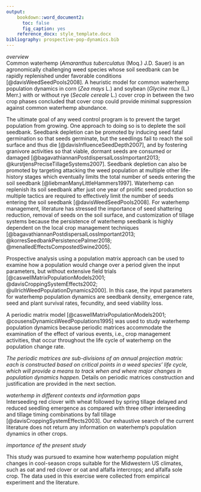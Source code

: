 ```yaml
---
output:
    bookdown::word_document2:
      toc: false
      fig_caption: yes
    reference_docx: style_template.docx
bibliography: prospective-pop-dynamics.bib
---
```


*overview*  
Common waterhemp (*Amaranthus tuberculatus* (Moq.) J.D. Sauer) is an agronomically challenging weed species whose soil seedbank can be rapidly replenished under favorable conditions [@davisWeedSeedPools2008]. A heuristic model for common waterhemp population dynamics in corn (*Zea mays* L.) and soybean (*Glycine max* (L.) Merr.) with or without rye (*Secale cereale* L.) cover crop in between the two crop phases concluded that cover crop could provide minimal suppression against common waterhemp abundance.

The ultimate goal of any weed control program is to prevent the target population from growing. One approach to doing so is to deplete the soil seedbank. 
Seedbank depletion can be promoted by inducing seed fatal germination so that seeds germinate, but the seedlings fail to reach the soil surface and thus die [@davisInfluenceSeedDepth2007], and by fostering granivore activities so that viable, dormant seeds are consumed or damaged [@bagavathiannanPostdispersalLossImportant2013; @kurstjensPreciseTillageSystems2007]. 
Seedbank depletion can also be promoted by targeting attacking the weed population at multiple other life-history stages which eventually limits the total number of seeds entering the soil seedbank [@liebmanManyLittleHammers1997].
Waterhemp can replenish its soil seedbank after just one year of prolific seed production so multiple tactics are required to effectively limit the number of seeds entering the soil seedbank [@davisWeedSeedPools2008].
For waterhemp management, literature has stressed the importance of seed shattering reduction, removal of seeds on the soil surface, and customization of tillage systems because the persistence of waterhemp seedbank is highly dependent on the local crop management techniques [@bagavathiannanPostdispersalLossImportant2013; @korresSeedbankPersistencePalmer2018; @menalledEffectsCompostedSwine2005]. 


Prospective analysis using a population matrix approach can be used to examine how a population would change over a period given the input parameters, but without extensive field trials [@caswellMatrixPopulationModels2001; @davisCroppingSystemEffects2002; @ullrichWeedPopulationDynamics2000].
In this case, the input parameters for waterhemp population dynamics are seedbank density, emergence rate, seed and plant survival rates, fecundity, and seed viability loss. 

A periodic matrix model [@caswellMatrixPopulationModels2001; @cousensDynamicsWeedPopulations1995] was used to study waterhemp population dynamics because periodic matrices accommodate the examination of the effect of various events, i.e., crop management activities, that occur throughout the life cycle of waterhemp on the population change rate.

*The periodic matrices are sub-divisions of an annual projection matrix: each is constructed based on critical points in a weed species' life cycle, which will provide a means to track when and where major changes in population dynamics happen.*
Details on periodic matrices construction and justification are provided in the next section.  

*waterhemp in different contexts and information gaps*  
Interseeding red clover with wheat followed by spring tillage delayed and reduced seedling emergence as compared with three other interseeding and tillage timing combinations by fall tillage [@davisCroppingSystemEffects2003]. Our exhaustive search of the current literature does not return any information on waterhemp's population dynamics in other crops. 


*importance of the present study*

This study was pursued to examine how waterhemp population might changes in cool-season crops suitable for the Midwestern US climates, such as oat and red clover or oat and alfalfa intercrops; and alfalfa sole crop. The data used in this exercise were collected from empirical experiment and the literature. 

